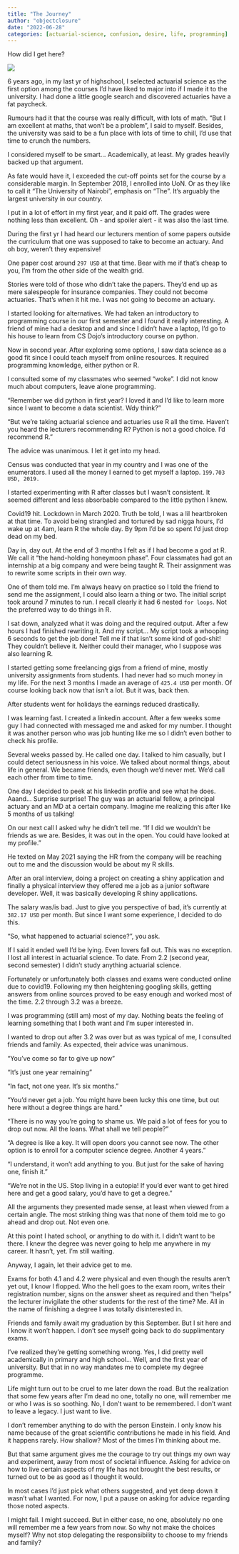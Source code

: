 ```yaml
---
title: "The Journey"
author: "objectclosure"
date: "2022-06-28"
categories: [actuarial-science, confusion, desire, life, programming]
---
```


How did I get here?

![](black-swan.jpeg)

6 years ago, in my last yr of highschool, I selected actuarial science as the first option among the courses I’d have liked to major into if I made it to the university. I had done a little google search and discovered actuaries have a fat paycheck. 

Rumours had it that the course was really difficult, with lots of math. “But I am excellent at maths, that won’t be a problem”, I said to myself. Besides, the university was said to be a fun place with lots of time to chill, I’d use that time to crunch the numbers. 

I considered myself to be smart… Academically, at least. My grades heavily backed up that argument.

As fate would have it, I exceeded the cut-off points set for the course by a considerable margin. In September 2018, I enrolled into UoN. Or as they like to call it “The University of Nairobi”, emphasis on “The”. It’s arguably the largest university in our country.

I put in a lot of effort in my first year, and it paid off. The grades were nothing less than excellent. Oh - and spoiler alert - it was also the last time.

During the first yr I had heard our lecturers mention of some papers outside the curriculum that one was supposed to take to become an actuary. And oh boy, weren’t they expensive! 

One paper cost around `297 USD` at that time. Bear with me if that’s cheap to you, I’m from the other side of the wealth grid.

Stories were told of those who didn’t take the papers. They’d end up as mere salespeople for insurance companies. They could not become actuaries. That’s when it hit me. I was not going to become an actuary.

I started looking for alternatives. We had taken an introductory to programming course in our first semester and I found it really interesting. A friend of mine had a desktop and and since I didn’t have a laptop, I’d go to his house to learn from CS Dojo’s introductory course on python.

Now in second year. After exploring some options, I saw data science as a good fit since I could teach myself from online resources. It required programming knowledge, either python or R. 

I consulted some of my classmates who seemed “woke”. I did not know much about computers, leave alone programming. 

“Remember we did python in first year? I loved it and I’d like to learn more since I want to become a data scientist. Wdy think?”

“But we’re taking actuarial science and actuaries use R all the time. Haven’t you heard the lecturers recommending R? Python is not a good choice. I’d recommend R.”

The advice was unanimous. I let it get into my head. 

Census was conducted that year in my country and I was one of the enumerators. I used all the money I earned to get myself a laptop. `199.703 USD, 2019.`

I started experimenting with R after classes but I wasn’t consistent. It seemed different and less absorbable compared to the little python I knew.

Covid19 hit. Lockdown in March 2020. Truth be told, I was a lil heartbroken at that time. To avoid being strangled and tortured by sad nigga hours, I’d wake up at 4am, learn R the whole day. By 9pm I’d be so spent I’d just drop dead on my bed.

Day in, day out. At the end of 3 months I felt as if I had become a god at R. We call it "the hand-holding honeymoon phase". Four classmates had got an internship at a big company and were being taught R. Their assignment was to rewrite some scripts in their own way.

One of them told me. I’m always heavy on practice so I told the friend to send me the assignment, I could also learn a thing or two. The initial script took around 7 minutes to run. I recall clearly it had 6 nested `for loops`. Not the preferred way to do things in R.

I sat down, analyzed what it was doing and the required output. After a few hours I had finished rewriting it. And my script… My script took a whooping 6 seconds to get the job done! Tell me if that isn’t some kind of god-shit! They couldn’t believe it. Neither could their manager, who I suppose was also learning R.

I started getting some freelancing gigs from a friend of mine, mostly university assignments from students. I had never had so much money in my life. For the next 3 months I made an average of `425.4 USD` per month. Of course looking back now that isn’t a lot. But it was, back then.

After students went for holidays the earnings reduced drastically.

I was learning fast. I created a linkedin account. After a few weeks some guy I had connected with messaged me and asked for my number. I thought it was another person who was job hunting like me so I didn’t even bother to check his profile.

Several weeks passed by. He called one day. I talked to him casually, but I could detect seriousness in his voice. We talked about normal things, about life in general. We became friends, even though we’d never met. We’d call each other from time to time.

One day I decided to peek at his linkedin profile and see what he does. Aaand… Surprise surprise! The guy was an actuarial fellow, a principal actuary and an MD at a certain company. Imagine me realizing this after like 5 months of us talking!

On our next call I asked why he didn’t tell me. “If I did we wouldn’t be friends as we are. Besides, it was out in the open. You could have looked at my profile.”

He texted on May 2021 saying the HR from the company will be reaching out to me and the discussion would be about my R skills. 

After an oral interview, doing a project on creating a shiny application and finally a physical interview they offered me a job as a junior software developer. Well, it was basically developing R shiny applications.

The salary was/is bad. Just to give you perspective of bad, it’s currently at `382.17 USD` per month. But since I want some experience, I decided to do this.

“So, what happened to actuarial science?”, you ask.

If I said it ended well I’d be lying. Even lovers fall out. This was no exception. I lost all interest in actuarial science. To date. From 2.2 (second year, second semester) I didn’t study anything actuarial science. 

Fortunately or unfortunately both classes and exams were conducted online due to covid19. Following my then heightening googling skills, getting answers from online sources proved to be easy enough and worked most of the time. 2.2 through 3.2 was a breeze. 

I was programming (still am) most of my day. Nothing beats the feeling of learning something that I both want and I’m super interested in.

I wanted to drop out after 3.2 was over but as was typical of me, I consulted friends and family. As expected, their advice was unanimous.

“You’ve come so far to give up now”

“It’s just one year remaining”

“In fact, not one year. It’s six months.”

“You’d never get a job. You might have been lucky this one time, but out here without a degree things are hard.”

“There is no way you’re going to shame us. We paid a lot of fees for you to drop out now. All the loans. What shall we tell people?”

“A degree is like a key. It will open doors you cannot see now. The other option is to enroll for a computer science degree. Another 4 years.”

“I understand, it won’t add anything to you. But just for the sake of having one, finish it.”

“We’re not in the US. Stop living in a eutopia! If you’d ever want to get hired here and get a good salary, you’d have to get a degree.”

All the arguments they presented made sense, at least when viewed from a certain angle. The most striking thing was that none of them told me to go ahead and drop out. Not even one.

At this point I hated school, or anything to do with it. I didn’t want to be there. I knew the degree was never going to help me anywhere in my career. It hasn’t, yet. I’m still waiting.

Anyway, I again, let their advice get to me. 

Exams for both 4.1 and 4.2 were physical and even though the results aren’t yet out, I know I flopped. Who the hell goes to the exam room, writes their registration number, signs on the answer sheet as required and then “helps” the lecturer invigilate the other students for the rest of the time? Me. All in the name of finishing a degree I was totally disinterested in.

Friends and family await my graduation by this September. But I sit here and I know it won’t happen. I don’t see myself going back to do supplimentary exams.

I’ve realized they’re getting something wrong. Yes, I did pretty well academically in primary and high school… Well, and the first year of university. But that in no way mandates me to complete my degree programme.

Life might turn out to be cruel to me later down the road. But the realization that some few years after I’m dead no one, totally no one, will remember me or who I was is so soothing. No, I don’t want to be remembered. I don’t want to leave a legacy. I just want to live.

I don’t remember anything to do with the person Einstein. I only know his name because of the great scientific contributions he made in his field. And it happens rarely. How shallow? Most of the times I’m thinking about me.

But that same argument gives me the courage to try out things my own way and experiment, away from most of societal influence. Asking for advice on how to live certain aspects of my life has not brought the best results, or turned out to be as good as I thought it would. 

In most cases I'd just pick what others suggested, and yet deep down it wasn't what I wanted. For now, I put a pause on asking for advice regarding those noted aspects.

I might fail. I might succeed. But in either case, no one, absolutely no one will remember me a few years from now. So why not make the choices myself? Why not stop delegating the responsibility to choose to my friends and family?

